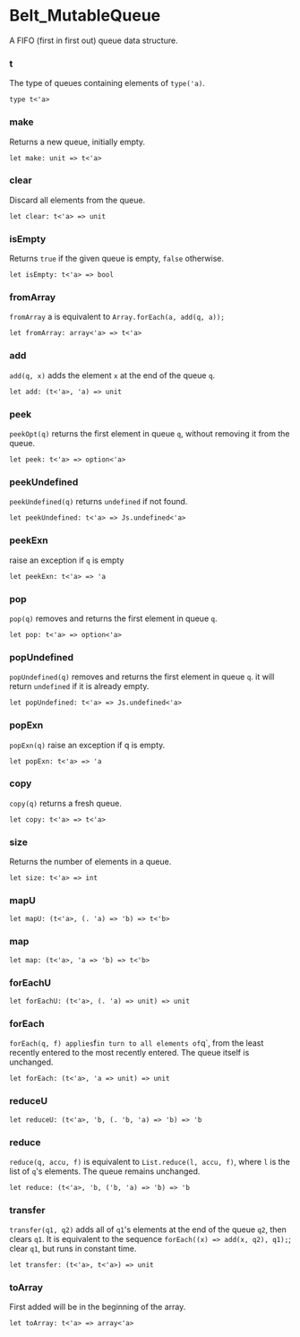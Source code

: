 # Belt_MutableQueue

A FIFO (first in first out) queue data structure.

### t
The type of queues containing elements of `type('a)`.

```res sig
type t<'a>
```

### make
Returns a new queue, initially empty.

```res sig
let make: unit => t<'a>
```

### clear
Discard all elements from the queue.

```res sig
let clear: t<'a> => unit
```

### isEmpty
Returns `true` if the given queue is empty, `false` otherwise.

```res sig
let isEmpty: t<'a> => bool
```

### fromArray
`fromArray` a is equivalent to `Array.forEach(a, add(q, a));`

```res sig
let fromArray: array<'a> => t<'a>
```

### add
`add(q, x)` adds the element `x` at the end of the queue `q`.

```res sig
let add: (t<'a>, 'a) => unit
```

### peek
`peekOpt(q)` returns the first element in queue `q`, without removing it from the queue.

```res sig
let peek: t<'a> => option<'a>
```

### peekUndefined
`peekUndefined(q)` returns `undefined` if not found.

```res sig
let peekUndefined: t<'a> => Js.undefined<'a>
```

### peekExn
raise an exception if `q` is empty

```res sig
let peekExn: t<'a> => 'a
```

### pop
`pop(q)` removes and returns the first element in queue `q`.

```res sig
let pop: t<'a> => option<'a>
```

### popUndefined
`popUndefined(q)` removes and returns the first element in queue `q`. it will return `undefined` if it is already empty.

```res sig
let popUndefined: t<'a> => Js.undefined<'a>
```

### popExn
`popExn(q)` raise an exception if q is empty.

```res sig
let popExn: t<'a> => 'a
```

### copy
`copy(q)` returns a fresh queue.

```res sig
let copy: t<'a> => t<'a>
```

### size
Returns the number of elements in a queue.

```res sig
let size: t<'a> => int
```

### mapU


```res sig
let mapU: (t<'a>, (. 'a) => 'b) => t<'b>
```

### map


```res sig
let map: (t<'a>, 'a => 'b) => t<'b>
```

### forEachU


```res sig
let forEachU: (t<'a>, (. 'a) => unit) => unit
```

### forEach
`forEach(q, f) applies`f`in turn to all elements of`q`, from the least
  recently entered to the most recently entered. The queue itself is unchanged.

```res sig
let forEach: (t<'a>, 'a => unit) => unit
```

### reduceU


```res sig
let reduceU: (t<'a>, 'b, (. 'b, 'a) => 'b) => 'b
```

### reduce
`reduce(q, accu, f)` is equivalent to `List.reduce(l, accu, f)`, where `l` is the list of `q`'s elements. The queue remains unchanged.

```res sig
let reduce: (t<'a>, 'b, ('b, 'a) => 'b) => 'b
```

### transfer
`transfer(q1, q2)` adds all of `q1`'s elements at the end of the queue `q2`, then clears `q1`. It is equivalent to the sequence `forEach((x) => add(x, q2), q1);`; clear `q1`, but runs in constant time.

```res sig
let transfer: (t<'a>, t<'a>) => unit
```

### toArray
First added will be in the beginning of the array.

```res sig
let toArray: t<'a> => array<'a>
```
